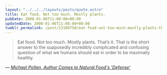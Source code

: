 ```yaml
---
layout: "../../../layouts/posts/quote.astro"
title: Eat food. Not too much. Mostly plants.
pubDate: 2008-01-06T11:08:00+00:00
updatedDate: 2008-01-06T11:08:00+00:00
tumblr_permalink: /post/23109758/eat-food-not-too-much-mostly-plants-thats-it
---
```


> Eat food. Not too much. Mostly plants. That&rsquo;s it. That is the short answer to the supposedly incredibly complicated and confusing question of what we humans should eat in order to be maximally healthy.

— <cite>[Michael Pollan, _Author Comes to Natural Food's 'Defense'_](https://www.npr.org/templates/story/story.php?storyId=17850369?storyId=17850369&t=1566384229282)</cite>
